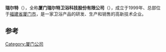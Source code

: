 {{refimprove|time=2020-04-25T11:23:09+00:00}}
{{Infobox_Company
|company_name = 厦门瑞尔特卫浴科技股份有限公司
|company_name_en = R&T
|company_logo = 
|company_type = [[上市公司|上市公司]]
|company_slogan =专注全球节能节水技术
|foundation = 1999年
|founder = 
|chairman = [[罗远良|罗远良]]
|CEO = 
|industry = 卫浴产品研发与生产
|key_people = 
|num_employees =
|products = 卫浴产品
|revenue =
|parent = 
|homepage = http://www.rtplumbing.com/
| alexa =
|commercial = 是
| market_information ={{szse|002790}}<br>2016年3月上市
|language = 
|registration = 
|owner = 
|author =
|launch date = 
|current status = 
|slogan = 
|content license =
|location = {{CHN}}
|area_served = {{CHN}}
|zip_code = |telephone_no =
|abbreviated_name =
}}
'''瑞尔特'''（{{lang|en|R&T}}），全称'''厦门瑞尔特卫浴科技股份有限公司'''（{{Szse|002790}}），成立于1999年、总部位于[[福建省|福建省]][[厦门市|厦门市]]，是一家卫浴产品的研发、生产和销售的高新技术企业。

== 参考==
{{reflist}}

[[Category:厦门公司|Category:厦门公司]]